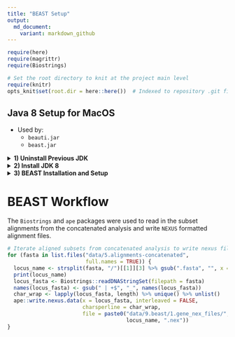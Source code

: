 ```yaml
---
title: "BEAST Setup"
output:
  md_document:
    variant: markdown_github
---
```


```r

require(here)
require(magrittr)
require(Biostrings)

# Set the root directory to knit at the project main level
require(knitr)
opts_knit$set(root.dir = here::here())  # Indexed to repository .git file

```

## Java 8 Setup for MacOS

- Used by:
    - `beauti.jar`
    - `beast.jar`

<details><summary><b>1) Uninstall Previous JDK</b></summary>
<p>

To install an older version of java, any newer JDK versions need to be removed.

- https://www.java.com/en/download/help/mac_uninstall_java.xml

### Mount error

NOTE: `JavaUninstallTool.dmg` returning error: no mountable file systems

- From:
    - https://deciphertools.com/blog/2017-10-02-no-mountable-file-systems/

> macOS Sierra (10.12) and earlier is not able to mount the new Apple File System (APFS). So if you're on macOS Sierra (10.12) or earlier and you ran hdiutil and see references to Apple_APFS or error 112, the issue is likely legitimate incompatibility, and this disk image won't open on this Mac without an update to the operating system.

- Currently running El Captitan (Extent of MacBook hardware)

```shell
jason$ sw_vers
ProductName:	Mac OS X
ProductVersion:	10.11.6
BuildVersion:	15G22010
```

- Download Location

```shell
$ ls ~/Downloads/JavaUninstallTool.dmg
```

### Troubleshooting

- Manual mounting by `hdiutil attach`
    - Including the `-verbose` argument returns detailed disk mounting information
        - Reference for [hdiutil command](https://superuser.com/questions/19426/im-unable-to-mount-a-dmg-getting-a-no-mountable-filesystems-error)

```shell
hdiutil attach -verbose ~/Downloads/JavaUninstallTool.dmg
```

**Returns error 112**

```shell
DIHLDiskImageAttach() returned 112
hdiutil: attach failed - no mountable file systems
```

<details><summary><b>Verbose </b><tt>stdout</tt></summary>
<p>

```shell
$ hdiutil attach -verbose ~/Downloads/JavaUninstallTool.dmg
Initializing…
DIBackingStoreInstantiatorProbe: interface  0, score      100, CBSDBackingStore
DIBackingStoreInstantiatorProbe: interface  1, score    -1000, CBundleBackingStore
DIBackingStoreInstantiatorProbe: interface  2, score    -1000, CRAMBackingStore
DIBackingStoreInstantiatorProbe: interface  3, score      100, CCarbonBackingStore
DIBackingStoreInstantiatorProbe: interface  4, score    -1000, CDevBackingStore
DIBackingStoreInstantiatorProbe: interface  5, score    -1000, CCURLBackingStore
DIBackingStoreInstantiatorProbe: interface  6, score    -1000, CVectoredBackingStore
DIBackingStoreInstantiatorProbe: interface  0, score      100, CBSDBackingStore
DIBackingStoreInstantiatorProbe: interface  1, score    -1000, CBundleBackingStore
DIBackingStoreInstantiatorProbe: interface  2, score    -1000, CRAMBackingStore
DIBackingStoreInstantiatorProbe: interface  3, score      100, CCarbonBackingStore
DIBackingStoreInstantiatorProbe: interface  4, score    -1000, CDevBackingStore
DIBackingStoreInstantiatorProbe: interface  5, score    -1000, CCURLBackingStore
DIBackingStoreInstantiatorProbe: interface  6, score    -1000, CVectoredBackingStore
DIFileEncodingInstantiatorProbe: interface  0, score    -1000, CMacBinaryEncoding
DIFileEncodingInstantiatorProbe: interface  1, score    -1000, CAppleSingleEncoding
DIFileEncodingInstantiatorProbe: interface  2, score    -1000, CEncryptedEncoding
DIFileEncodingInstantiatorProbe: interface  0, score      900, CUDIFEncoding
DIFileEncodingNewWithBackingStore: CUDIFEncoding
DIFileEncodingNewWithBackingStore: instantiator returned 0
DIFileEncodingInstantiatorProbe: interface  0, score    -1000, CSegmentedNDIFEncoding
DIFileEncodingInstantiatorProbe: interface  1, score    -1000, CSegmentedUDIFEncoding
DIFileEncodingInstantiatorProbe: interface  2, score    -1000, CSegmentedUDIFRawEncoding
DIDiskImageInstantiatorProbe: interface  0, score     1000, CUDIFDiskImage
DIDiskImageInstantiatorProbe: interface  1, score        0, CSparseBundleDiskImage
DIDiskImageInstantiatorProbe: interface  2, score        0, CSparseDiskImage
CRawDiskImage: data fork length 0x0000000000096BC6 (617414) not a multiple of 512.
DIDiskImageInstantiatorProbe: interface  3, score     -100, CRawDiskImage
DIDiskImageInstantiatorProbe: interface  4, score        0, CDARTDiskImage
DIDiskImageInstantiatorProbe: interface  5, score        0, CDiskCopy42DiskImage
DIDiskImageInstantiatorProbe: interface  6, score    -1000, CNDIFDiskImage
DIDiskImageInstantiatorProbe: interface  8, score     -100, CShadowedDiskImage
DIDiskImageInstantiatorProbe: interface  9, score    -1000, CCFPlugInDiskImage
DIDiskImageInstantiatorProbe: interface 10, score     -100, CWrappedDiskImage
DIDiskImageNewWithBackingStore: CUDIFDiskImage
DIDiskImageNewWithBackingStore: instantiator returned 0
Verifying…
Verification completed…
Error 0 (Undefined error: 0).
expected   CRC32 $54757AD0
Attaching…
DI_kextWaitQuiet: about to call IOServiceWaitQuiet...
DI_kextWaitQuiet: IOServiceWaitQuiet took 0.000007 seconds
2019-09-08 15:00:17.091 diskimages-helper[637:16272] DIHelperHDID serveImage: attaching drive
{
    autodiskmount = 1;
    "hdiagent-drive-identifier" = "4AE9F948-E95F-407C-A449-30278D73B0F6";
    "unmount-timeout" = 0;
}
2019-09-08 15:00:17.094 diskimages-helper[637:16272] DIHelperHDID serveImage: connecting to myDrive 0x4F0B
2019-09-08 15:00:17.096 diskimages-helper[637:16272] DIHelperHDID serveImage: register _readBuffer 0x10d97e000
2019-09-08 15:00:17.096 diskimages-helper[637:16272] DIHelperHDID serveImage: activating drive port 19723
2019-09-08 15:00:17.097 diskimages-helper[637:16272] DIHelperHDID serveImage: set cache enabled=TRUE returned SUCCESS.
2019-09-08 15:00:17.097 diskimages-helper[637:16272] DIHelperHDID serveImage: set on IO thread=TRUE returned SUCCESS.
2019-09-08 15:00:17.100 diskimages-helper[637:16272] -processKernelRequest: will sleep received
Volume check completed…
Mounting…
2019-09-08 15:00:17.166 diskimages-helper[637:16264] -remountReturningDictionary: detaching because no mountable filesystems.
DI_kextDriveDisconnect: could not disconnect from IOHDIXHDDrive object - 268435459
diskimages-helper: DI_kextDriveDisconnect returned 268435459 ((ipc/send) invalid destination port).
Attaching…
Error 112 (no mountable file systems).
Finishing…
2019-09-08 15:00:18.218 diskimages-helper[637:16258] *** -[NSMachPort handlePortMessage:]: dropping incoming DO message because the connection is invalid
DIHLDiskImageAttach() returned 112
hdiutil: attach failed - no mountable file systems
```

</p>
</details>

### Disk Utility First Aid

- No evident problems returned
    -  See [Apple Disk Utility Guide](https://support.apple.com/guide/disk-utility/repair-a-disk-dskutl1040/mac) for OS-specific guidelines.

### Uninstall Java from Terminal

- Instructions to [uninstall Java](https://www.java.com/en/download/help/mac_uninstall_java.xml) from the command line
    - Requires either administrative credentials or `sudo` execution

**Java Files**

- Current JVM

```shell
$ java -version
java version "1.6.0_65"
Java(TM) SE Runtime Environment (build 1.6.0_65-b14-468)
Java HotSpot(TM) 64-Bit Server VM (build 20.65-b04-468, mixed mode)

$ ls /Library/Java/JavaVirtualMachines/
1.6.0.jdk	jdk-10.0.1.jdk
```

- Plug-in installation

```shell
$ ls /Library/Internet\ Plug-Ins/
Default Browser.plugin		JavaAppletPlugin.plugin
Disabled Plug-Ins		Quartz Composer.webplugin
```

- Preference Pane

```shell
$ ls /Library/PreferencePanes/    
JavaControlPanel.prefPane
```

- Java Application files

```shell
$ ls -lh ~/Library/Application\ Support/Java/
total 0
drwxr-xr-x  6 jason  staff   204B Nov 29  2018 Java 10.0.99.0.10
```

- To *remove all files*, use the following commands:

```shell
# sudo rm -fr /Library/Internet\ Plug-Ins/JavaAppletPlugin.plugin
# sudo rm -fr /Library/PreferencePanes/JavaControlPanel.prefPane
# sudo rm -fr ~/Library/Application\ Support/Java
```

- To use an older java version, remove the newer JDK:

```shell
# sudo rm -rf /Library/Java/JavaVirtualMachines/jdk-10.0.1.jdk
```

</p>
</details>

<details><summary><b>2) Install JDK 8</b></summary>
<p>

### Java Downloads

- [Maintained Version Downloads](https://www.oracle.com/java/technologies/javase-jsp-downloads.html)
    - Java Development Kit [Version 8](https://www.oracle.com/java/technologies/jdk8-downloads.html)
        - BEAST requires Java version 6 or 8
    - Downloading a JRE will only install java as a plug in
        - Install the comparable JDK

> Warning: Do not install the Java software offered on the http://java.com website. This will install java only as a plug in to your web browser. This version of Java will not be able to run BEAST.
  - Mac [BEAST Installation](https://beast.community/install_on_mac)

- From instructions for [OS X JDK 8 Installation](https://docs.oracle.com/javase/8/docs/technotes/guides/install/mac_jdk.html)

### Java Specifications

- JRE Version 8 Update 221
	- build 1.8.0_221-b11

```shell
Jasons-MacBook:~ Admin$ java -version
java version "1.8.0_221"
Java(TM) SE Runtime Environment (build 1.8.0_221-b11)
Java HotSpot(TM) 64-Bit Server VM (build 25.221-b11, mixed mode)
```

- Internet Plug-in

```shell
Jasons-MacBook:~ Admin$ /Library/Internet\ Plug-Ins/JavaAppletPlugin.plugin/Contents/Home/bin/java -version
java version "1.8.0_221"
Java(TM) SE Runtime Environment (build 1.8.0_221-b11)
Java HotSpot(TM) 64-Bit Server VM (build 25.221-b11, mixed mode)
```

- Path to `java_home`

```shell
Jasons-MacBook:~ Admin$ /usr/libexec/java_home -V
Matching Java Virtual Machines (3):
    1.8.0_221, x86_64:	"Java SE 8"	/Library/Java/JavaVirtualMachines/jdk1.8.0_221.jdk/Contents/Home
    1.6.0_65-b14-468, x86_64:	"Java SE 6"	/Library/Java/JavaVirtualMachines/1.6.0.jdk/Contents/Home
    1.6.0_65-b14-468, i386:	"Java SE 6"	/Library/Java/JavaVirtualMachines/1.6.0.jdk/Contents/Home

/Library/Java/JavaVirtualMachines/jdk1.8.0_221.jdk/Contents/Home
```

</p>
</details>

<details><summary><b>3) BEAST Installation and Setup</b></summary>
<p>

- Links
	- Installation [Overview](https://beast.community/installing)
	- Mac [Install](https://beast.community/install_on_mac)
	- CLI [Install](https://beast.community/install_on_unix#homebrew-package-manager-for-mac-os-x)

### Path to BEAST directory

```shell
$ ls /Applications/BEASTv1.10.4/ | more
README.txt
VERSION HISTORY.txt
bin
doc
examples
images
lib
native
```

- Modify path to the program /bin directory

```shell
# Edit contents of the `~/.bash_profile` file
vi ~/.bash_profile
```

```shell
export JAVA_HOME="/usr/libexec/java_home -v 1.8"
export LD_LIBRARY_PATH=$JAVA_HOME/jre/lib/server
export PATH=/usr/local/bin:/usr/bin:/bin:/usr/sbin:/sbin:/opt/X11/bin:/Library/TeX/texbin:/Applications/BEASTv1.10.4/
```

- Restart computer or reload changes to the profile

```shell
source ~/.bash_profile
```

</p>
</details>

# BEAST Workflow

The `Biostrings` and `ape` packages were used to read in the subset alignments from the concatenated analysis and write `NEXUS` formatted alignment files.

```r

# Iterate aligned subsets from concatenated analysis to write nexus files.
for (fasta in list.files("data/5.alignments-concatenated",
                         full.names = TRUE)) {
  locus_name <- strsplit(fasta, "/")[[1]][3] %>% gsub(".fasta", "", x = .)
  print(locus_name)
  locus_fasta <- Biostrings::readDNAStringSet(filepath = fasta)
  names(locus_fasta) <- gsub(" | +$", "_", names(locus_fasta))
  char_wrap <- lapply(locus_fasta, length) %>% unique() %>% unlist()
  ape::write.nexus.data(x = locus_fasta, interleaved = FALSE,
                        charsperline = char_wrap,
                        file = paste0("data/9.beast/1.gene_nex_files/",
                                      locus_name, ".nex"))
}

```
